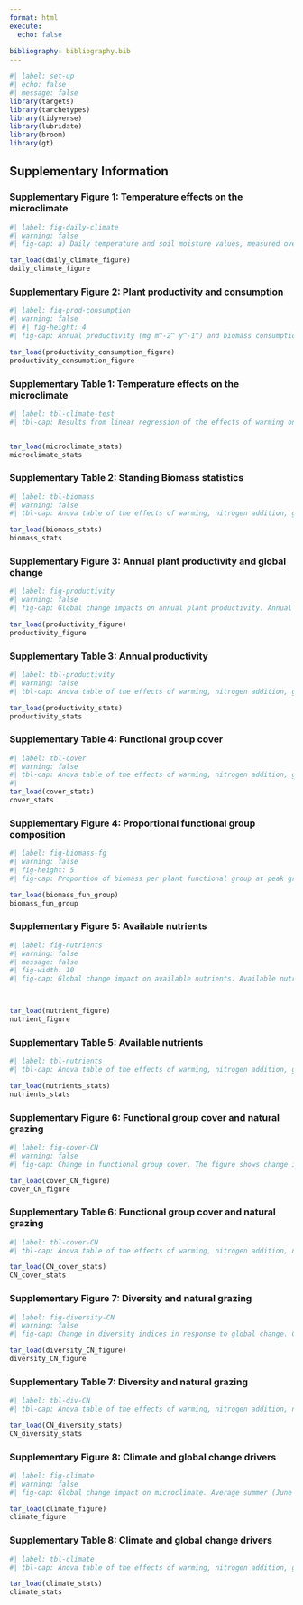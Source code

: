 ```yaml
---
format: html
execute:
  echo: false
  
bibliography: bibliography.bib
---
```


```r
#| label: set-up
#| echo: false
#| message: false
library(targets)
library(tarchetypes)
library(tidyverse)
library(lubridate)
library(broom)
library(gt)
```

## Supplementary Information

### Supplementary Figure 1: Temperature effects on the microclimate 
<!-- 2021 was the warmest and driest year with an average air temperature of 10.18 °C and 0.25 % soil moisture content. -->

<!-- 2019 was the coldest and wettest year with an average air temperature of 6.18 °C and 0.4 % soil moisture content (Supplement Figure S1). -->

```r
#| label: fig-daily-climate
#| warning: false
#| fig-cap: a) Daily temperature and soil moisture values, measured over the period of the experiment in the alpine and sub-alpine sites and b) average summer temperature and soil moisture between May and September. Shown are air (30 cm), ground (0 cm), soil temperature (-5 cm), and soil moisture measured with Tomst loggers between August 2019 and October 2022. Colour indicates the ambient (grey) and warming (pink) treatment. Air, ground and soil temperature were higher and soil moisture was lower in the warming treatment, indicated by the star in each panel.

tar_load(daily_climate_figure)
daily_climate_figure

```


### Supplementary Figure 2: Plant productivity and consumption

```r
#| label: fig-prod-consumption 
#| warning: false
#| #| fig-height: 4
#| fig-cap: Annual productivity (mg m^-2^ y^-1^) and biomass consumption (mg m^-2^ y^-1) at the three study sites. Colors indicate grazed (yellow) and ungrazed (caged; gray) plots. Productivity and biomass consumption by grazers was assessed using three 30 x 30 cm cages (ungrazed) and according control plots (grazed). The cages were designed to exclude mammal herbivores, but not insects, with a mesh size of 1 cm. The plots were moved every 15.5 ± 0.447 days, and the biomass in each plot was harvested 2-3 cm above the ground, dried at 65°C for 72h and weighed. 

tar_load(productivity_consumption_figure)
productivity_consumption_figure

```

### Supplementary Table 1: Temperature effects on the microclimate

```r
#| label: tbl-climate-test
#| tbl-cap: Results from linear regression of the effects of warming on air, ground, and soil temperature and soilmoisture at the alpine and sub-alpine communities. Shown are estimates, standard error, t statistics and P value.


tar_load(microclimate_stats)
microclimate_stats

```

### Supplementary Table 2: Standing Biomass statistics

```r
#| label: tbl-biomass
#| warning: false
#| tbl-cap: Anova table of the effects of warming, nitrogen addition, grazing, and their interactions on annual productivity at the alpine and sub-alpine communities. Shown are sum of squares, degrees of freedom (df), F statistics and P value. Significant terms (P < 0.05) are in bold.

tar_load(biomass_stats)
biomass_stats

```


### Supplementary Figure 3: Annual plant productivity and global change

```r
#| label: fig-productivity 
#| warning: false
#| fig-cap: Global change impacts on annual plant productivity. Annual productivity (g m^-2^ y^-1^ between 2019 (before treatment) and 2022 (after three years of treatment) with increasing nitrogen addition (kg N ha^-1^ y^-1^) in the alpine (upper row) and sub-alpine (lower row) communities. Productivity is calculated as the sum of standing biomass in the simulated grazing treatments collected over the whole growing season and is compared to the biomass in the control plots at peak growing season. The x axis is log transformed, the numbers are on the original scale for ease of interpretation. The colors indicate ambient (grey) and warm conditions (pink) and the shapes show the different grazing treatments (circle = control, square = medium, triangle = intensive grazing). The points show the raw data, while the lines indicate model predictions with confidence intervals. The capital letters within panels indicate significant (black) and marginal significant model terms (W = warming, G = grazing, N = nitrogen addition). significant model terms.

tar_load(productivity_figure)
productivity_figure

```

### Supplementary Table 3: Annual productivity

```r
#| label: tbl-productivity
#| warning: false
#| tbl-cap: Anova table of the effects of warming, nitrogen addition, grazing, and their interactions on annual productivity at the alpine and sub-alpine communities. Shown are sum of squares, degrees of freedom (df), F statistics and P value. Significant terms (P < 0.05) are in bold.

tar_load(productivity_stats)
productivity_stats

```


### Supplementary Table 4: Functional group cover

```r
#| label: tbl-cover
#| warning: false
#| tbl-cap: Anova table of the effects of warming, nitrogen addition, grazing, and their interactions on functional group cover at the alpine and sub-alpine communities. Shown are sum of squares, degrees of freedom (df), F statistics and P value. Significant terms (P < 0.05) are in bold. Other refer to sedges in the alpine and legumes in the sub-alpine community.
#| 
tar_load(cover_stats)
cover_stats

```


### Supplementary Figure 4: Proportional functional group composition

```r
#| label: fig-biomass-fg
#| warning: false
#| fig-height: 5
#| fig-cap: Proportion of biomass per plant functional group at peak growing season in 2022. Shown are the proportion of shrubs, graminoids (grasses and rushes), Cyperaceae (mostly Carex species), forbs, legumes, bryophytes, and litter, for the different nitrogen addition treatments in non-grazed (Control), medium and intensive grazed plots. The two top rows are the ambient and warmed plots in the alpine site, while the two lower rows are ambient and warmed plots at the subalpine site. The general pattern is that graminoids increase and forbs decrease with higher nitrogen addition treatment.

tar_load(biomass_fun_group)
biomass_fun_group

```


### Supplementary Figure 5: Available nutrients

```r
#| label: fig-nutrients
#| warning: false
#| message: false
#| fig-width: 10
#| fig-cap: Global change impact on available nutrients. Available nutrients in 2021 with increasing nitrogen addition (kg N ha^-1^ y^-1^) at the alpine (upper row) and sub-alpine (lower row) communities. The x axis is log transformed, the numbers are on the original scale for ease of interpretation. The colors indicate ambient (grey) and warm conditions (pink) and the shapes show the different grazing treatments (round = control, square = medium, triangle = intensive grazing). The points show the data, while the lines indicate model predictions with confidence intervals. The capital letters within panels indicate significant model terms (W = warming, G = grazing, N = nitrogen addition).



tar_load(nutrient_figure)
nutrient_figure

```


### Supplementary Table 5: Available nutrients

```r
#| label: tbl-nutrients
#| tbl-cap: Anova table of the effects of warming, nitrogen addition, grazing, and their interactions on available nutrients at the alpine and sub-alpine communities. Shown are sum of squares, degrees of freedom (df), F statistics and P value. Significant terms (P < 0.05) are in bold.

tar_load(nutrients_stats)
nutrients_stats


```


### Supplementary Figure 6: Functional group cover and natural grazing

```r
#| label: fig-cover-CN
#| warning: false
#| fig-cap: Change in functional group cover. The figure shows change in graminoid and forb cover, and separately for sedge or legume cover between 2019 (before treatment) and 2022 (after three years of treatment) with increasing nitrogen addition (kg N ha^-1^ y^-1^) in the alpine (upper row) and sub-alpine (lower row) communities. Positive numbers indicate an increase and negative numbers a decrease in functional group cover. The x axis is log transformed, the numbers are on the original scale for ease of interpretation. The colours indicate ambient (grey) and warm conditions (pink) and the shapes show the different grazing treatments (round = control, square = natural grazing). The points show the data, while the lines indicate model predictions with confidence intervals. The capital letters within panels indicate significant (black) and marginal significant (grey) model terms (W = warming, G = grazing, N = nitrogen addition).

tar_load(cover_CN_figure)
cover_CN_figure

```


### Supplementary Table 6: Functional group cover and natural grazing

```r
#| label: tbl-cover-CN
#| tbl-cap: Anova table of the effects of warming, nitrogen addition, natural grazing, and their interactions on functional group cover at the alpine and sub-alpine communities. Shown are sum of squares, degrees of freedom (df), F statistics and P value. Significant terms (P < 0.05) are in bold. Other refer to sedges in the alpine and legumes in the sub-alpine community.

tar_load(CN_cover_stats)
CN_cover_stats

```


### Supplementary Figure 7: Diversity and natural grazing

```r
#| label: fig-diversity-CN
#| warning: false
#| fig-cap: Change in diversity indices in response to global change. Change in diversity indices (richness, diversity and evenness) between 2019 (before treatment) and 2022 (after three years of treatment) with increasing nitrogen addition (kg N ha^-1^ y^-1^) in the alpine (upper row) and sub-alpine (lower row) communities. Positive numbers indicate an increase and negative numbers a decrease in the diversity index. The x axis is log transformed, the numbers are on the original scale for ease of interpretation. The colors indicate ambient (gray) and warm conditions (pink) and the shapes show the different grazing treatments (round = control, square = natural grazing). The points show the data, while the lines indicate model predictions with confidence intervals. The capital letters within panels indicate significant (black) and marginal significant (grey) model terms (W = warming, G = grazing, N = nitrogen addition).

tar_load(diversity_CN_figure)
diversity_CN_figure

```


### Supplementary Table 7: Diversity and natural grazing

```r
#| label: tbl-div-CN
#| tbl-cap: Anova table of the effects of warming, nitrogen addition, natural grazing, and their interactions on species richness, diversity and evenness at the alpine and sub-alpine communities. Shown are sum of Squares, degrees of freedom (df), F statistics and P value. Significant terms (P < 0.05) are in bold.

tar_load(CN_diversity_stats)
CN_diversity_stats

```


### Supplementary Figure 8: Climate and global change drivers

```r
#| label: fig-climate
#| warning: false
#| fig-cap: Global change impact on microclimate. Average summer (June - September) air, ground soil temperature and soil moisture between 2019 and 2022 with increasing nitrogen addition (kg N ha^-1^ y^-1^) at the alpine (upper row) and sub-alpine (lower row) site. The x axis is log transformed, the numbers are on the original scale for ease of interpretation. The colors indicate ambient (gray) and warm conditions (pink) and the shapes show the different grazing treatments (circle = control, square = medium, triangle = intensive grazing). The points show the raw data, while the lines indicate model predictions with confidence intervals. The capital letters within panels indicate significant model terms (W = warming).

tar_load(climate_figure)
climate_figure
```


### Supplementary Table 8: Climate and global change drivers

```r
#| label: tbl-climate
#| tbl-cap: Anova table of the effects of warming, nitrogen addition, grazing, and their interactions on air, ground and soil temperature and soilmoisture at the alpine and sub-alpine communities. Shown are sum of Squares, degrees of freedom (df), F statistics and P value. Significant terms (P < 0.05) are in bold.

tar_load(climate_stats)
climate_stats



```
